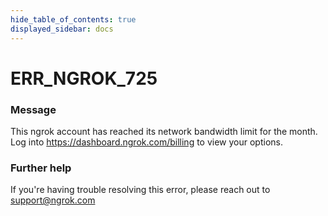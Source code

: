 ```yaml
---
hide_table_of_contents: true
displayed_sidebar: docs
---
```



# ERR_NGROK_725

### Message

This ngrok account has reached its network bandwidth limit for the month. Log into https://dashboard.ngrok.com/billing to view your options.

<ErrorDetails error="err_ngrok_725" />

### Further help

If you're having trouble resolving this error, please reach out to [support@ngrok.com](mailto:support@ngrok.com?subject=Help%20with%20ERR_NGROK_725)
